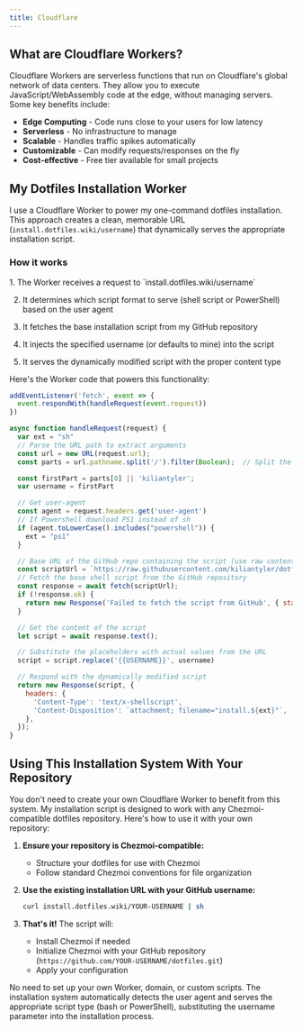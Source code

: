```yaml
---
title: Cloudflare
---
```


## What are Cloudflare Workers?

Cloudflare Workers are serverless functions that run on Cloudflare's global network of data centers. They allow you to execute JavaScript/WebAssembly code at the edge, without managing servers. Some key benefits include:

- **Edge Computing** - Code runs close to your users for low latency
- **Serverless** - No infrastructure to manage
- **Scalable** - Handles traffic spikes automatically
- **Customizable** - Can modify requests/responses on the fly
- **Cost-effective** - Free tier available for small projects

## My Dotfiles Installation Worker

I use a Cloudflare Worker to power my one-command dotfiles installation. This approach creates a clean, memorable URL (`install.dotfiles.wiki/username`) that dynamically serves the appropriate installation script.

### How it works
<Steps>
1. The Worker receives a request to `install.dotfiles.wiki/username`

2. It determines which script format to serve (shell script or PowerShell) based on the user agent

3. It fetches the base installation script from my GitHub repository

4. It injects the specified username (or defaults to mine) into the script

5. It serves the dynamically modified script with the proper content type
</Steps>
Here's the Worker code that powers this functionality:

```javascript
addEventListener('fetch', event => {
  event.respondWith(handleRequest(event.request))
})

async function handleRequest(request) {
  var ext = "sh"
  // Parse the URL path to extract arguments
  const url = new URL(request.url);
  const parts = url.pathname.split('/').filter(Boolean);  // Split the path and remove empty elements

  const firstPart = parts[0] || 'kiliantyler';
  var username = firstPart

  // Get user-agent
  const agent = request.headers.get('user-agent')
  // If Powershell download PS1 instead of sh
  if (agent.toLowerCase().includes("powershell")) {
    ext = "ps1"
  }

  // Base URL of the GitHub repo containing the script (use raw content URL)
  const scriptUrl = `https://raw.githubusercontent.com/kiliantyler/dotfiles/main/install.${ext}`;
  // Fetch the base shell script from the GitHub repository
  const response = await fetch(scriptUrl);
  if (!response.ok) {
    return new Response('Failed to fetch the script from GitHub', { status: 500 });
  }

  // Get the content of the script
  let script = await response.text();

  // Substitute the placeholders with actual values from the URL
  script = script.replace('{{USERNAME}}', username)

  // Respond with the dynamically modified script
  return new Response(script, {
    headers: {
      'Content-Type': 'text/x-shellscript',
      'Content-Disposition': `attachment; filename="install.${ext}"`,
    },
  });
}
```

## Using This Installation System With Your Repository

You don't need to create your own Cloudflare Worker to benefit from this system. My installation script is designed to work with any Chezmoi-compatible dotfiles repository. Here's how to use it with your own repository:
<Steps>
1. **Ensure your repository is Chezmoi-compatible:**
   - Structure your dotfiles for use with Chezmoi
   - Follow standard Chezmoi conventions for file organization

2. **Use the existing installation URL with your GitHub username:**
   ```bash
   curl install.dotfiles.wiki/YOUR-USERNAME | sh
   ```

3. **That's it!** The script will:
   - Install Chezmoi if needed
   - Initialize Chezmoi with your GitHub repository (`https://github.com/YOUR-USERNAME/dotfiles.git`)
   - Apply your configuration
</Steps>
No need to set up your own Worker, domain, or custom scripts. The installation system automatically detects the user agent and serves the appropriate script type (bash or PowerShell), substituting the username parameter into the installation process.
